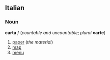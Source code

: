 ==Italian==
===Noun===
'''carta''' ''f'' (''countable and uncountable''; ''plural'' '''carte''')

#[[paper]] (''the material'')
#[[map]]
#[[menu]]